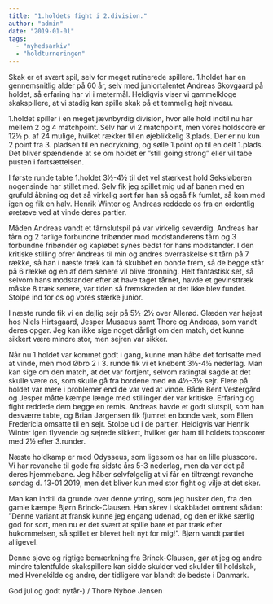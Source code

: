 ```yaml
---
title: "1.holdets fight i 2.division."
author: "admin"
date: "2019-01-01"
tags: 
  - "nyhedsarkiv"
  - "holdturneringen"
---
```


Skak er et svært spil, selv for meget rutinerede spillere. 1.holdet har en gennemsnitlig alder på 60 år, selv med juniortalentet Andreas Skovgaard på holdet, så erfaring har vi i metermål. Heldigvis viser vi gammelkloge skakspillere, at vi stadig kan spille skak på et temmelig højt niveau.

1.holdet spiller i en meget jævnbyrdig division, hvor alle hold indtil nu har mellem 2 og 4 matchpoint. Selv har vi 2 matchpoint, men vores holdscore er 12½ p. af 24 mulige, hvilket rækker til en øjeblikkelig 3.plads. Der er nu kun 2 point fra 3. pladsen til en nedrykning, og sølle 1.point op til en delt 1.plads. Det bliver spændende at se om holdet er ”still going strong” eller vil tabe pusten i fortsættelsen.

I første runde tabte 1.holdet 3½-4½ til det vel stærkest hold Seksløberen nogensinde har stillet med. Selv fik jeg spillet mig ud af banen med en grufuld åbning og det så virkelig sort før han så også fik fumlet, så kom med igen og fik en halv. Henrik Winter og Andreas reddede os fra en ordentlig øretæve ved at vinde deres partier.

Måden Andreas vandt et tårnslutspil på var virkelig seværdig. Andreas har tårn og 2 farlige forbundne fribønder mod modstanderens tårn og 3 forbundne fribønder og kapløbet synes bedst for hans modstander. I den kritiske stilling ofrer Andreas til min og andres overraskelse sit tårn på 7 række, så han i næste træk kan få skubbet en bonde frem, så de begge står på 6 række og en af dem senere vil blive dronning. Helt fantastisk set, så selvom hans modstander efter at have taget tårnet, havde et gevinsttræk måske 8 træk senere, var tiden så fremskreden at det ikke blev fundet. Stolpe ind for os og vores stærke junior.

I næste runde fik vi en dejlig sejr på 5½-2½ over Allerød. Glæden var højest hos Niels Hirtsgaard, Jesper Musaeus samt Thore og Andreas, som vandt deres opgør. Jeg kan ikke sige noget dårligt om den match, det kunne sikkert være mindre stor, men sejren var sikker.

Når nu 1.holdet var kommet godt i gang, kunne man håbe det fortsatte med at vinde, men mod Øbro 2 i 3. runde fik vi et knebent 3½-4½ nederlag. Man kan sige om den match, at det var fortjent, selvom ratingtal sagde at det skulle være os, som skulle gå fra bordene med en 4½-3½ sejr. Flere på holdet var mere i problemer end de var ved at vinde. Både Bent Vestergård og Jesper måtte kæmpe længe med stillinger der var kritiske. Erfaring og fight reddede dem begge en remis. Andreas havde et godt slutspil, som han desværre tabte, og Brian Jørgensen fik fjumret en bonde væk, som Ellen Fredericia omsatte til en sejr. Stolpe ud i de partier. Heldigvis var Henrik Winter igen flyvende og sejrede sikkert, hvilket gør ham til holdets topscorer med 2½ efter 3.runder.

Næste holdkamp er mod Odysseus, som ligesom os har en lille plusscore. Vi har revanche til gode fra sidste års 5-3 nederlag, men da var det på deres hjemmebane. Jeg håber selvfølgelig at vi får en tiltrængt revanche søndag d. 13-01 2019, men det bliver kun med stor fight og vilje at det sker.

Man kan indtil da grunde over denne ytring, som jeg husker den, fra den gamle kæmpe Bjørn Brinck-Clausen. Han skrev i skakbladet omtrent sådan: ”Denne variant at fransk kunne jeg engang udenad, og den er ikke særlig god for sort, men nu er det svært at spille bare et par træk efter hukommelsen, så spillet er blevet helt nyt for mig!”. Bjørn vandt partiet alligevel.

Denne sjove og rigtige bemærkning fra Brinck-Clausen, gør at jeg og andre mindre talentfulde skakspillere kan sidde skulder ved skulder til holdskak, med Hvenekilde og andre, der tidligere var blandt de bedste i Danmark.

God jul og godt nytår-) / Thore Nyboe Jensen
